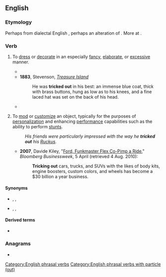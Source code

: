 ==English==

===Etymology===
Perhaps from dialectal English {{m|en|trig out||to dress smartly}}, perhaps an alteration of {{m|en|rig out}}. More at {{l|en|trig}}.

===Verb===
{{en-verb|tricks out|tricking out|tricked out}}

# {{lb|en|informal|transitive|of a person or thing}} To [[dress]] or [[decorate]] in an especially [[fancy]], [[elaborate]], or [[excessive]] manner.
#* {{quote-text|lang=en|year=1869|author={{w|Mark Twain}}|title=The Innocents Abroad|chapter=50|passage=We went down a flight of fifteen steps below the ground level, and stood in a small chapel '''tricked out''' with tapestry hangings, silver lamps, and oil paintings.}}
#* '''1883''', Stevenson, ''[[s:Treasure Island (1883)|Treasure Island]]''
#*: He was '''tricked out''' in his best: an immense blue coat, thick with brass buttons, hung as low as to his knees, and a fine laced hat was set on the back of his head.
#* {{quote-text|lang=en|year=1913|author={{w|John Galsworthy}}|title=The Dark Flower|chapter=6|passage=That stare was as if he saw her—a doll '''tricked out''' in garments labelled soul, spirit, rights, responsibilities, dignity, freedom—all so many words.}}
# {{lb|en|informal|transitive|of a [[motor vehicle]], etc.}} To [[mod]] or [[customize]] an object, typically for the purposes of [[personalization]] and enhancing [[performance]] capabilities such as the ability to perform [[stunt]]s.
#: ''His friends were particularly impressed with the way he '''tricked out''' his [[wikipedia:Honda_Ruckus|Ruckus]].''
#* '''2007''', Davide Kiley, "[http://www.businessweek.com/autos/content/apr2007/bw20070405_399949.htm Ford, Funkmaster Flex Co-Pimp a Ride]," ''Bloomberg Businessweek'', 5 April (retrieved 4 Aug. 2010):
#*: '''Tricking out''' cars, trucks, and SUVs with the likes of body kits, engine boosters, custom colors, and wheels has become a $30 billion a year business.

====Synonyms====
* {{sense|dress or decorate in a fancy or elaborate manner}} {{l|en|adorn}}, {{l|en|embellish}}, {{l|en|festoon}}
* {{sense|mod or customize}} {{l|en|customize}}, {{l|en|modify}}, {{l|en|mod}}

====Derived terms====
* {{l|en|tricked out|pos=a}}

===Anagrams===
* {{anagrams|en|a=cikorttu|kurtotic|outtrick}}

[[Category:English phrasal verbs]]
[[Category:English phrasal verbs with particle (out)]]